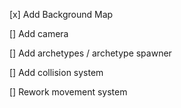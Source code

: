 [x] Add Background Map

[] Add camera

[] Add archetypes / archetype spawner

[] Add collision system

[] Rework movement system
